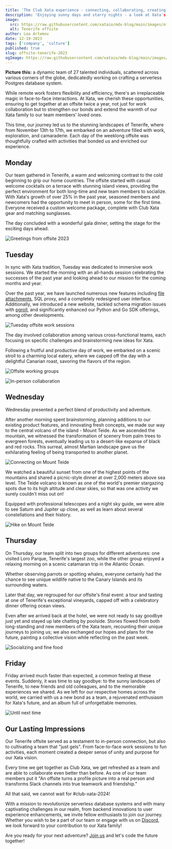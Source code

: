 ```yaml
---
title: 'The Club Xata experience - connecting, collaborating, creating'
description: 'Enjoying sunny days and starry nights - a look at Xata's Fall 2023 offsite, a time of work and plenty of fun.'
image:
  src: https://raw.githubusercontent.com/xataio/mdx-blog/main/images/offsite-tenerife-2023.png
  alt: Tenerife offsite
author: Lea Artemov
date: 12-19-2023
tags: ['company', 'culture']
published: true
slug: offsite-tenerife-2023
ogImage: https://raw.githubusercontent.com/xataio/mdx-blog/main/images/offsite-tenerife-2023.png
---
```


**Picture this:** a dynamic team of 27 talented individuals, scattered across various corners of the globe, dedicatedly working on crafting a serverless Postgres database system.

While remote work fosters flexibility and efficiency, there's an irreplaceable magic in face-to-face interactions. At Xata, we cherish these opportunities, ensuring to get together at an offsite twice a year, not just for work collaboration but to strengthen our bonds and extend the warmth of our Xata family to our team members' loved ones.

This time, our journey led us to the stunning landscapes of Tenerife, where from November 13th to 17th, we embarked on an adventure filled with work, exploration, and camaraderie. Each day of the weeklong offsite was thoughtfully crafted with activities that bonded us and enriched our experience.

## Monday

Our team gathered in Tenerife, a warm and welcoming contrast to the cold beginning to grip our home countries. The offsite started with casual welcome cocktails on a terrace with stunning island views, providing the perfect environment for both long-time and new team members to socialize. With Xata's growth of over 25% in the past year, seasoned members and newcomers had the opportunity to meet in person, some for the first time. Everyone received a custom welcome package, complete with Club Xata gear and matching sunglasses.

The day concluded with a wonderful gala dinner, setting the stage for the exciting days ahead.

![Greetings from offsite 2023](/images/tenerife-2023/tene-monday-2023.jpeg)

## Tuesday

In sync with Xata tradition, Tuesday was dedicated to immersive work sessions. We started the morning with an all-hands session celebrating the successes of the past year and looking ahead to our mission for the coming months and year.

Over the past year, we have launched numerous new features including [file attachments](https://xata.io/docs/concepts/file-attachments), SQL proxy, and a completely redesigned user interface. Additionally, we introduced a new website, tackled schema migration issues with [pgroll](https://xata.io/blog/pgroll-schema-migrations-postgres), and significantly enhanced our Python and Go SDK offerings, among other developments.

![Tuesday offsite work sessions](/images/tenerife-2023/tene-tuesday-2023.jpeg)

The day involved collaboration among various cross-functional teams, each focusing on specific challenges and brainstorming new ideas for Xata.

Following a fruitful and productive day of work, we embarked on a scenic stroll to a charming local eatery, where we capped off the day with a delightful Canarian roast, savoring the flavors of the region.

![Offsite working groups](/images/tenerife-2023/tene-working2-2023.jpeg)

![In-person collaboration](/images/tenerife-2023/tene-working-2023.jpeg)

## Wednesday

Wednesday presented a perfect blend of productivity and adventure.

After another morning spent brainstorming, planning additions to our existing product features, and innovating fresh concepts, we made our way to the central volcano of the island - Mount Teide. As we ascended the mountain, we witnessed the transformation of scenery from palm trees to evergreen forests, eventually leading us to a desert-like expanse of black and red rocks. This surreal, almost Martian landscape gave us the exhilarating feeling of being transported to another planet.

![Connecting on Mount Teide](/images/tenerife-2023/tene-wednesday-2023.jpeg)

We watched a beautiful sunset from one of the highest points of the mountains and shared a picnic-style dinner at over 2,000 meters above sea level. The Teide volcano is known as one of the world's premier stargazing spots due to its high altitude and clear skies, so that was one activity we surely couldn't miss out on!

Equipped with professional telescopes and a night sky guide, we were able to see Saturn and Jupiter up close, as well as learn about several constellations and their history.

![Hike on Mount Teide](/images/tenerife-2023/tene-hike-2023.jpeg)

## Thursday

On Thursday, our team split into two groups for different adventures: one visited Loro Parque, Tenerife's largest zoo, while the other group enjoyed a relaxing morning on a scenic catamaran trip in the Atlantic Ocean.

Whether observing parrots or spotting whales, everyone certainly had the chance to see unique wildlife native to the Canary Islands and its surrounding waters.

Later that day, we regrouped for our offsite's final event: a tour and tasting at one of Tenerife's exceptional vineyards, capped off with a celebratory dinner offering ocean views.

Even after we arrived back at the hotel, we were not ready to say goodbye just yet and stayed up late chatting by poolside. Stories flowed from both long-standing and new members of the Xata team, recounting their unique journeys to joining us; we also exchanged our hopes and plans for the future, painting a collective vision while reflecting on the past week.

![Socializing and fine food](/images/tenerife-2023/tene-thursday-2023.jpeg)

## Friday

Friday arrived much faster than expected, a common feeling at these events. Suddenly, it was time to say goodbye: to the sunny landscapes of Tenerife, to new friends and old colleagues, and to the memorable experiences we shared. As we left for our respective homes across the world, we carried with us a new bond as a team, a rejuvenated enthusiasm for Xata's future, and an album full of unforgettable memories.

![Until next time](/images/tenerife-2023/tene-bye-2023.jpeg)

## Our Lasting Impressions

Our Tenerife offsite served as a testament to in-person connection, but also to cultivating a team that "just gels". From face-to-face work sessions to fun activities, each moment created a deeper sense of unity and purpose for our Xata vision.

Every time we get together as Club Xata, we get refreshed as a team and are able to collaborate even better than before. As one of our team members put it "An offsite turns a profile picture into a real person and transforms Slack channels into true teamwork and friendship."

All that said, we cannot wait for #club-xata-2024!

With a mission to revolutionize serverless database systems and with many captivating challenges in our realm, from backend innovations to user experience enhancements, we invite fellow enthusiasts to join our journey. Whether you wish to be a part of our team or engage with us on [Discord](https://discord.com/invite/kvAcQKh7vm), we look forward to your contribution to our Xata family!

Are you ready for your next adventure? [Join us](https://xata.io/careers/3425066) and let's code the future together!
